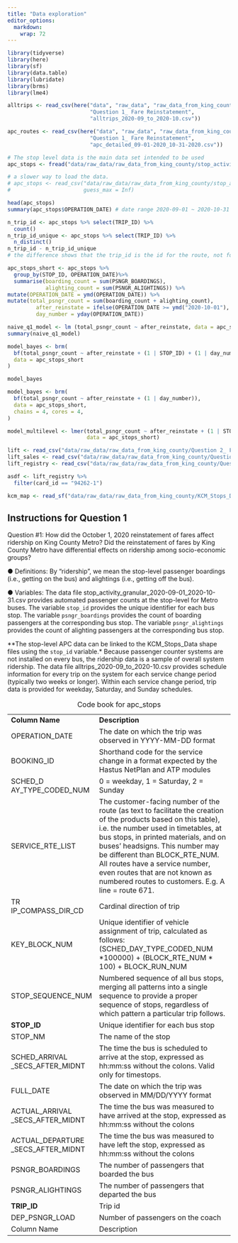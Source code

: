 ```yaml
---
title: "Data exploration"
editor_options: 
  markdown: 
    wrap: 72
---
```


```r
library(tidyverse)
library(here)
library(sf)
library(data.table)
library(lubridate)
library(brms)
library(lme4)
```

```r
alltrips <- read_csv(here("data", "raw_data", "raw_data_from_king_county", 
                          "Question 1_ Fare Reinstatement", 
                          "alltrips_2020-09_to_2020-10.csv"))

apc_routes <- read_csv(here("data", "raw_data", "raw_data_from_king_county", 
                          "Question 1_ Fare Reinstatement", 
                          "apc_detailed_09-01-2020_10-31-2020.csv"))

# The stop level data is the main data set intended to be used 
apc_stops <- fread("data/raw_data/raw_data_from_king_county/stop_activity_granular_2020-09-01_2020-10-31-002.csv")

# a slower way to load the data. 
# apc_stops <- read_csv("data/raw_data/raw_data_from_king_county/stop_activity_granular_2020-09-01_2020-10-31-002.csv",
#                       guess_max = Inf)
```


```r
head(apc_stops)
summary(apc_stops$OPERATION_DATE) # date range 2020-09-01 ~ 2020-10-31

n_trip_id <- apc_stops %>% select(TRIP_ID) %>% 
  count()
n_trip_id_unique <- apc_stops %>% select(TRIP_ID) %>% 
  n_distinct()
n_trip_id - n_trip_id_unique 
# the difference shows that the trip_id is the id for the route, not for the individual passenger
```



```r

apc_stops_short <- apc_stops %>% 
  group_by(STOP_ID, OPERATION_DATE)%>% 
  summarise(boarding_count = sum(PSNGR_BOARDINGS),
            alighting_count = sum(PSNGR_ALIGHTINGS)) %>% 
mutate(OPERATION_DATE = ymd(OPERATION_DATE)) %>% 
mutate(total_psngr_count = sum(boarding_count + alighting_count),
         after_reinstate = ifelse(OPERATION_DATE >= ymd("2020-10-01"), TRUE, FALSE),
         day_number = yday(OPERATION_DATE))

```

```r
naive_q1_model <- lm (total_psngr_count ~ after_reinstate, data = apc_stops_short, na.omit = TRUE)
summary(naive_q1_model)
```


```r
model_bayes <- brm(
  bf(total_psngr_count ~ after_reinstate + (1 | STOP_ID) + (1 | day_number)),
  data = apc_stops_short
)

model_bayes
```

```r
model_bayes <- brm(
  bf(total_psngr_count ~ after_reinstate + (1 | day_number)),
  data = apc_stops_short,
  chains = 4, cores = 4,
)
```


```r
model_multilevel <- lmer(total_psngr_count ~ after_reinstate + (1 | STOP_ID) + (1 | day_number),
                         data = apc_stops_short)
```


```r
lift <- read_csv("data/raw_data/raw_data_from_king_county/Question 2_ Fare Subsidies/LIFT_boardings.csv")
lift_sales <- read_csv("data/raw_data/raw_data_from_king_county/Question 2_ Fare Subsidies/LIFT_sales.csv")
lift_registry <- read_csv("data/raw_data/raw_data_from_king_county/Question 2_ Fare Subsidies/LIFT_registry.csv")

asdf <- lift_registry %>% 
  filter(card_id == "94262-1")
```

```r
kcm_map <- read_sf("data/raw_data/raw_data_from_king_county/KCM_Stops_Data/kcm_stops.shp")
```

## Instructions for Question 1

Question \#1: How did the October 1, 2020 reinstatement of fares affect
ridership on King County Metro? Did the reinstatement of fares by King
County Metro have differential effects on ridership among socio-economic
groups?

● Definitions: By "ridership", we mean the stop-level passenger
boardings (i.e., getting on the bus) and alightings (i.e., getting off
the bus).

● Variables: The data file
stop_activity_granular_2020-09-01_2020-10-31.csv provides automated
passenger counts at the stop-level for Metro buses. The variable
`stop_id` provides the unique identifier for each bus stop. The variable
`psngr_boardings` provides the count of boarding passengers at the
corresponding bus stop. The variable `psngr_alightings` provides the
count of alighting passengers at the corresponding bus stop.

\*\*The stop-level APC data can be linked to the KCM_Stops_Data shape
files using the `stop_id` variable.\* Because passenger counter systems
are not installed on every bus, the ridership data is a sample of
overall system ridership. The data file alltrips_2020-09_to_2020-10.csv
provides schedule information for every trip on the system for each
service change period (typically two weeks or longer). Within each
service change period, trip data is provided for weekday, Saturday, and
Sunday schedules.

+-------------------+-----------------------------------------------------+
| **Column Name**   | **Description**                                     |
+-------------------+-----------------------------------------------------+
| OPERATION_DATE    | The date on which the trip was observed in          |
|                   | YYYY-MM-DD format                                   |
+-------------------+-----------------------------------------------------+
| BOOKING_ID        | Shorthand code for the service change in a format   |
|                   | expected by the Hastus NetPlan and ATP modules      |
+-------------------+-----------------------------------------------------+
| SCHED_D           | 0 = weekday, 1 = Saturday, 2 = Sunday               |
| AY_TYPE_CODED_NUM |                                                     |
+-------------------+-----------------------------------------------------+
| SERVICE_RTE_LIST  | The customer-facing number of the route (as text to |
|                   | facilitate the creation of the products based on    |
|                   | this table), i.e. the number used in timetables, at |
|                   | bus stops, in printed materials, and on buses'      |
|                   | headsigns. This number may be different than        |
|                   | BLOCK_RTE_NUM. All routes have a service number,    |
|                   | even routes that are not known as numbered routes   |
|                   | to customers. E.g. A line = route 671.              |
+-------------------+-----------------------------------------------------+
| TR                | Cardinal direction of trip                          |
| IP_COMPASS_DIR_CD |                                                     |
+-------------------+-----------------------------------------------------+
| KEY_BLOCK_NUM     | Unique identifier of vehicle assignment of trip,    |
|                   | calculated as follows:  (SCHED_DAY_TYPE_CODED_NUM   |
|                   | \*100000) + (BLOCK_RTE_NUM \* 100) + BLOCK_RUN_NUM  |
+-------------------+-----------------------------------------------------+
| STOP_SEQUENCE_NUM | Numbered sequence of all bus stops, merging all     |
|                   | patterns into a single sequence to provide a proper |
|                   | sequence of stops, regardless of which pattern a    |
|                   | particular trip follows.                            |
+-------------------+-----------------------------------------------------+
| **STOP_ID**       | Unique identifier for each bus stop                 |
+-------------------+-----------------------------------------------------+
| STOP_NM           | The name of the stop                                |
+-------------------+-----------------------------------------------------+
| SCHED_ARRIVAL     | The time the bus is scheduled to arrive at the      |
| \                 | stop, expressed as hh:mm:ss without the colons.     |
| _SECS_AFTER_MIDNT | Valid only for timestops.                           |
+-------------------+-----------------------------------------------------+
| FULL_DATE         | The date on which the trip was observed in          |
|                   | MM/DD/YYYY format                                   |
+-------------------+-----------------------------------------------------+
| ACTUAL_ARRIVAL    | The time the bus was measured to have arrived at    |
| \                 | the stop, expressed as hh:mm:ss without the colons  |
| _SECS_AFTER_MIDNT |                                                     |
+-------------------+-----------------------------------------------------+
| ACTUAL_DEPARTURE  | The time the bus was measured to have left the      |
| \                 | stop, expressed as hh:mm:ss without the colons      |
| _SECS_AFTER_MIDNT |                                                     |
+-------------------+-----------------------------------------------------+
| PSNGR_BOARDINGS   | The number of passengers that boarded the bus       |
+-------------------+-----------------------------------------------------+
| PSNGR_ALIGHTINGS  | The number of passengers that departed the bus      |
+-------------------+-----------------------------------------------------+
| **TRIP_ID**       | Trip id                                             |
+-------------------+-----------------------------------------------------+
| DEP_PSNGR_LOAD    | Number of passengers on the coach                   |
+-------------------+-----------------------------------------------------+
| Column Name       | Description                                         |
+-------------------+-----------------------------------------------------+

: Code book for apc_stops

